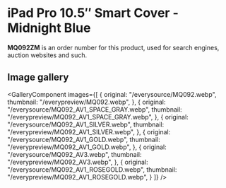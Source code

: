 
# iPad Pro 10.5″ Smart Cover - Midnight Blue

<Callout type='info' emoji='👉🏻'>**MQ092ZM** is an order number for this product, used for search engines, auction websites and such.</Callout>

## Image gallery

<GalleryComponent
    images={[
      {
        original: "/everysource/MQ092.webp",
        thumbnail: "/everypreview/MQ092.webp",
      },
      {
        original: "/everysource/MQ092_AV1_SPACE_GRAY.webp",
        thumbnail: "/everypreview/MQ092_AV1_SPACE_GRAY.webp",
      },
      {
        original: "/everysource/MQ092_AV1_SILVER.webp",
        thumbnail: "/everypreview/MQ092_AV1_SILVER.webp",
      },
      {
        original: "/everysource/MQ092_AV1_GOLD.webp",
        thumbnail: "/everypreview/MQ092_AV1_GOLD.webp",
      },
      {
        original: "/everysource/MQ092_AV3.webp",
        thumbnail: "/everypreview/MQ092_AV3.webp",
      },
      {
        original: "/everysource/MQ092_AV1_ROSEGOLD.webp",
        thumbnail: "/everypreview/MQ092_AV1_ROSEGOLD.webp",
      }
    ]}
  />
